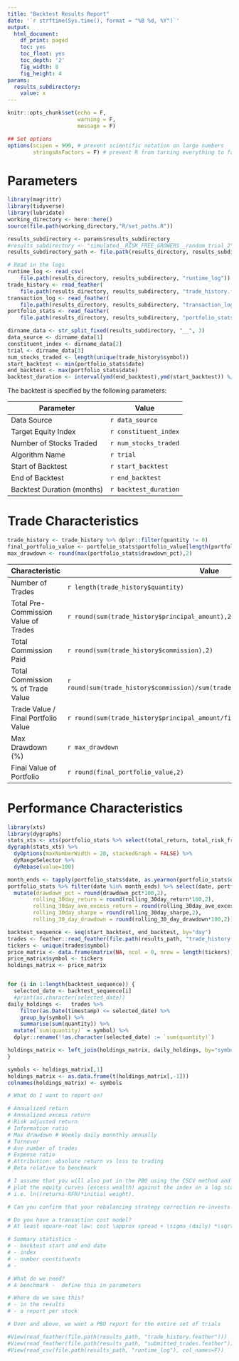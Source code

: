 ```yaml
---
title: "Backtest Results Report"
date: '`r strftime(Sys.time(), format = "%B %d, %Y")`'
output:
  html_document:
    df_print: paged
    toc: yes
    toc_float: yes
    toc_depth: '2'
    fig_width: 8
    fig_height: 4
params:
  results_subdirectory:
    value: x
---
```


```r
knitr::opts_chunk$set(echo = F,
                      warning = F,
                      message = F)

## Set options
options(scipen = 999, # prevent scientific notation on large numbers
        stringsAsFactors = F) # prevent R from turning everything to factors
```

# Parameters

```r
library(magrittr)
library(tidyverse)
library(lubridate)
working_directory <- here::here()
source(file.path(working_directory,"R/set_paths.R"))

results_subdirectory <- params$results_subdirectory
#results_subdirectory <- "simulated__RISK_FREE_GROWERS__random_trial_2"
results_subdirectory_path <- file.path(results_directory, results_subdirectory)

# Read in the logs
runtime_log <- read_csv(
    file.path(results_directory, results_subdirectory, "runtime_log"))
trade_history <- read_feather(
    file.path(results_directory, results_subdirectory, "trade_history.feather"))
transaction_log <- read_feather(
    file.path(results_directory, results_subdirectory, "transaction_log.feather"))
portfolio_stats <- read_feather(
    file.path(results_directory, results_subdirectory, "portfolio_stats.feather"))
```

```r
dirname_data <- str_split_fixed(results_subdirectory, "__", 3)
data_source <- dirname_data[1]
constituent_index <- dirname_data[2]
trial <- dirname_data[3]
num_stocks_traded <- length(unique(trade_history$symbol))
start_backtest <- min(portfolio_stats$date)
end_backtest <- max(portfolio_stats$date)
backtest_duration <- interval(ymd(end_backtest),ymd(start_backtest)) %/% months(1)
```

The backtest is specified by the following parameters:

|Parameter                 |Value|
|--|--|
|Data Source               |`r data_source`| 
|Target Equity Index       |`r constituent_index`|
|Number of Stocks Traded   |`r num_stocks_traded`|
|Algorithm Name            |`r trial`|
|Start of Backtest         |`r start_backtest`|
|End of Backtest           |`r end_backtest`|
|Backtest Duration (months)|`r backtest_duration`|
# Trade Characteristics
```r
trade_history <- trade_history %>% dplyr::filter(quantity != 0)
final_portfolio_value <- portfolio_stats$portfolio_value[length(portfolio_stats$portfolio_value)]
max_drawdown <- round(max(portfolio_stats$drawdown_pct),2)
```

|Characteristic                       |Value|
|--|--|
|Number of Trades                     | `r length(trade_history$quantity)`|
|Total Pre-Commission Value of Trades | `r round(sum(trade_history$principal_amount),2)`|
|Total Commission Paid                | `r round(sum(trade_history$commission),2)`|
|Total Commission % of Trade Value    | `r round(sum(trade_history$commission)/sum(trade_history$principal_amount*100),2)`|
|Trade Value / Final Portfolio Value  | `r round(sum(trade_history$principal_amount/final_portfolio_value),2)`|
|Max Drawdown (%)                     | `r max_drawdown`|
|Final Value of Portfolio             | `r round(final_portfolio_value,2)`|

# Performance Characteristics
```r
library(xts)
library(dygraphs)
stats_xts <- xts(portfolio_stats %>% select(total_return, total_risk_free_return), order.by=portfolio_stats$date)
dygraph(stats_xts) %>% 
  dyOptions(maxNumberWidth = 20, stackedGraph = FALSE) %>%
  dyRangeSelector %>%
  dyRebase(value=100)
```

```r
month_ends <- tapply(portfolio_stats$date, as.yearmon(portfolio_stats$date), max)
portfolio_stats %>% filter(date %in% month_ends) %>% select(date, portfolio_value, drawdown_pct, rolling_30day_return, rolling_30day_ave_excess_return, rolling_30day_sharpe, rolling_30_day_drawdown) %>%
  mutate(drawdown_pct = round(drawdown_pct*100,2),
        rolling_30day_return = round(rolling_30day_return*100,2), 
        rolling_30day_ave_excess_return = round(rolling_30day_ave_excess_return*100,2), 
        rolling_30day_sharpe = round(rolling_30day_sharpe,2), 
        rolling_30_day_drawdown = round(rolling_30_day_drawdown*100,2))
```


```r
backtest_sequence <- seq(start_backtest, end_backtest, by="day")
trades <- feather::read_feather(file.path(results_path, "trade_history.feather"))
tickers <- unique(trades$symbol)
price_matrix <- data.frame(matrix(NA, ncol = 0, nrow = length(tickers)))
price_matrix$symbol <- tickers
holdings_matrix <- price_matrix


for (i in 1:length(backtest_sequence)) {
  selected_date <- backtest_sequence[i]
  #print(as.character(selected_date))
daily_holdings <-   trades %>% 
    filter(as.Date(timestamp) <= selected_date) %>%
    group_by(symbol) %>% 
    summarise(sum(quantity)) %>%
  mutate(`sum(quantity)` = symbol) %>%
  dplyr::rename(!!as.character(selected_date) := `sum(quantity)`)

holdings_matrix <- left_join(holdings_matrix, daily_holdings, by="symbol")
}

symbols <- holdings_matrix[,1]
holdings_matrix <- as.data.frame(t(holdings_matrix[,-1]))
colnames(holdings_matrix) <- symbols

# What do I want to report on?

# Annualized return
# Annualized excess return
# Risk adjusted return
# Information ratio
# Max drawdown # Weekly daily monnthly annually
# Turnover
# Ave number of trades
# Expense ratio
# Attribution: absolute return vs loss to trading
# Beta relative to benchmark

# I assume that you will also put in the PBO using the CSCV method and 
# plot the equity curves (excess wealth) against the index on a log scale 
# i.e. ln((returns-RFR)*initial weight).

# Can you confirm that your rebalancing strategy correction re-invests based on the PL.

# Do you have a transaction cost model? 
# At least square-root law: cost \approx spread + \sigma_(daily) *\sqrt(Volume/ADV)

# Summary statistics - 
# - backtest start and end date
# - index
# - number constituents
# - 

# What do we need?
# A benchmark -  define this in parameters

# Where do we save this?
# - in the results
# - a report per stock

# Over and above, we want a PBO report for the entire set of trials

#View(read_feather(file.path(results_path, "trade_history.feather")))
#View(read_feather(file.path(results_path, "submitted_trades.feather")))
#View(read_csv(file.path(results_path, "runtime_log"), col_names=F))
```